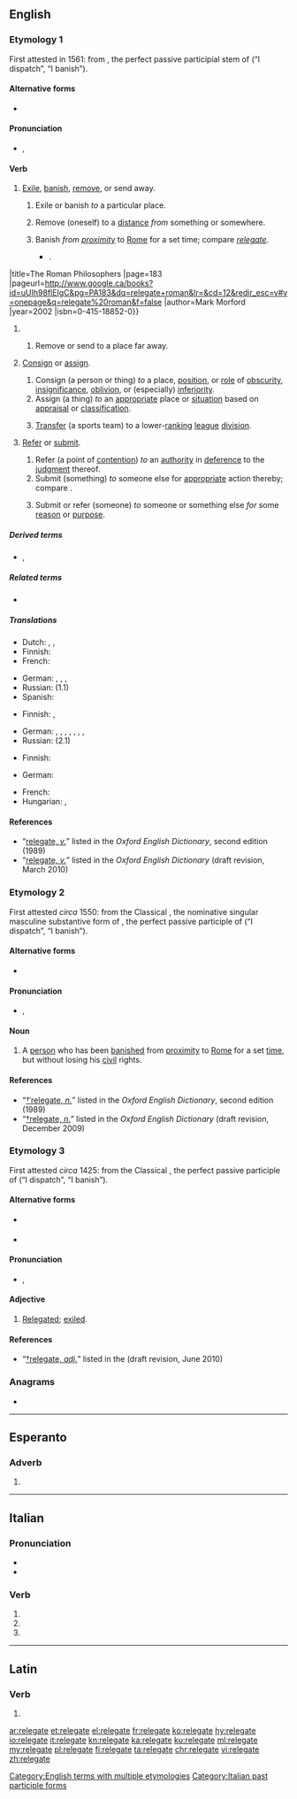 ==English==
{{was wotd|2012|January|6}}

===Etymology 1===
First attested in 1561: from {{term||relēgāt-}}, the perfect passive participial stem of {{m|la|relēgō}} (“I dispatch”, “I banish”).

====Alternative forms====
* {{l|en|religate}} {{defdate|17th century}}

====Pronunciation====
* {{a|RP}} {{enPR|rĕʹlĭgāt}}, {{IPA|/ˈɹɛlɪɡeɪt/|lang=en}}

====Verb====
{{en-verb|relegates|relegating|relegated}}

# [[exile|Exile]], [[banish]], [[remove]], or send away.
## {{lb|en|transitive|done to a person}} Exile or banish ''to'' a particular place.
## {{lb|en|reflexive|obsolete|rare}} Remove (oneself) to a [[distance]] ''from'' something or somewhere.
## {{lb|en|transitive|historical|Ancient Rome|done to a person}} Banish ''from [[proximity]]'' to [[Rome]] for a set time; compare ''[[relegate#Etymology 2|relegate]]''.
##* {{quote-book|passage=Eventually his freedom of speech drove Vespasian to '''relegate''' him a second time, and shortly after he was executed {{...}}.
|title=The Roman Philosophers
|page=183
|pageurl=http://www.google.ca/books?id=uUIh98flEIgC&pg=PA183&dq=relegate+roman&lr=&cd=12&redir_esc=y#v=onepage&q=relegate%20roman&f=false
|author=Mark Morford
|year=2002
|isbn=0-415-18852-0}}
## {{lb|en|transitive|figuratively}} Remove or send to a place far away.
# {{lb|en|transitive|in extended use}} [[consign|Consign]] or [[assign]].
## Consign (a person or thing) ''to'' a place, [[position]], or [[role]] of [[obscurity]], [[insignificance]], [[oblivion]], or (especially) [[inferiority]].
## Assign (a thing) ''to'' an [[appropriate]] place or [[situation]] based on [[appraisal]] or [[classification]].
## {{lb|en|sports|chiefly|soccer}} [[transfer|Transfer]] (a sports team) to a lower-[[rank]]ing [[league]] [[division]].
# {{lb|en|transitive}} [[refer|Refer]] or [[submit]].
## Refer (a point of [[contention]]) ''to'' an [[authority]] in [[deference]] to the [[judgment]] thereof.
## Submit (something) ''to'' someone else for [[appropriate]] action thereby; compare {{m|en|delegate}}.
## {{lb|en|now|_|rare}} Submit or refer (someone) ''to'' someone or something else ''for'' some [[reason]] or [[purpose]].

=====Derived terms=====
* {{l|en|relegated}}, {{l|en|relegating}}

=====Related terms=====
* {{l|en|relegation}}

=====Translations=====
{{trans-top|to exile}}
* Dutch: {{t+|nl|bannen}}, {{t+|nl|verbannen}}, {{t|nl|relegeren}}
* Finnish: {{t+|fi|karkottaa}}
* French: {{t+|fr|reléguer}}
{{trans-mid}}
* German: {{t+|de|verbannen}}, {{t+|de|fortschicken}}, {{t+|de|absetzen}}, {{t+|de|relegieren}}
* Russian: {{t+check|ru|ссылать}} (1.1)<!-- "(1.1)" - что это? -->
* Spanish: {{t+|es|relegar}}
{{trans-bottom}}

{{trans-top|to consign}}
* Finnish: {{t+|fi|alentaa}}, {{t+|fi|sijoittaa}}
{{trans-mid}}
* German: {{t|de|zurückstufen}}, {{t+|de|herabsetzen}}, {{t+|de|degradieren}}, {{t|de|zurückversetzen}}, {{t+|de|herabstufen}}, {{t|de|absteigen lassen}}, {{t|de|einstufen}}, {{t|de|zuweisen}}
* Russian: {{t+check|ru|низводить}} (2.1)
{{trans-bottom}}

{{trans-top|to refer}}
* Finnish: {{t+|fi|siirtää}}
{{trans-mid}}
* German: {{t|de|zuweisen}}
{{trans-bottom}}

{{checktrans-top}}
* French: {{t+check|fr|reléguer}}
* Hungarian: {{t+check|hu|száműz}}, {{t-check|hu|leminősít}}
{{trans-bottom}}

====References====
* “[http://ed2.oed.com/cgi/display/00201959 relegate, ''v.'']” listed in the ''Oxford English Dictionary'', second edition (1989)
* “[http://dictionary.oed.com/cgi/entry/50201955 relegate, ''v.'']” listed in the ''Oxford English Dictionary'' (draft revision, March 2010)

===Etymology 2===
First attested ''circa'' 1550: from the Classical {{etyl|la|en}} {{m|la|relēgātus||banished person”, “exile}}, the nominative singular masculine substantive form of {{term||relēgātus}}, the perfect passive participle of {{m|la|relēgō}} (“I dispatch”, “I banish”).

====Alternative forms====
* {{l|en|relagate}} {{defdate|16th century}}

====Pronunciation====
* {{a|RP}} {{enPR|rĕʹlĭgət}}, {{IPA|/ˈɹɛlɪɡət/|lang=en}}

====Noun====
{{en-noun}}

# {{lb|en|Roman|_|history|obsolete}} A [[person]] who has been [[banish]]ed from [[proximity]] to [[Rome]] for a set [[time]], but without losing his [[civil]] rights.

====References====
* “[http://ed2.oed.com/cgi/display/00201958 †ˈrelegate, ''n.'']” listed in the ''Oxford English Dictionary'', second edition (1989)
* “[http://dictionary.oed.com/cgi/entry/50201954 †relegate, ''n.'']” listed in the ''Oxford English Dictionary'' (draft revision, December 2009)

===Etymology 3===
First attested ''circa'' 1425: from the Classical {{etyl|la|en}} {{m|la|relēgātus}}, the perfect passive participle of {{m|la|relēgō}} (“I dispatch”, “I banish”).

====Alternative forms====
{{top2}}
* {{l|enm|relegat}} {{defdate|15th century}}
{{mid2}}
* {{l|sco|religait}} {{qualifier|Scots, ''{{defdate|16th century}}''}}
{{bottom}}

====Pronunciation====
* {{a|RP}} {{enPR|rĕʹlĭgət}}, {{IPA|/ˈɹɛlɪɡət/|lang=en}}

====Adjective====
{{en-adj|-}}

# {{lb|en|archaic}} [[relegated|Relegated]]; [[exile|exiled]].

====References====
* “[http://dictionary.oed.com/cgi/entry/50300176 †relegate, ''adj.'']” listed in the ''{{w|Oxford English Dictionary}}'' (draft revision, June 2010)

===Anagrams===
* {{l|en|regelate}}

[[Category:English terms with multiple etymologies]]

----

==Esperanto==

===Adverb===
{{eo-part}}

# {{eo-form of|releg|ate}}

----

==Italian==

===Pronunciation===
* {{IPA|/re.leˈɡa.te/|lang=it}}
* {{hyphenation|re|le|gà|te|lang=it}}

===Verb===
{{head|it|verb form}}

# {{inflection of|relegare||2|p|pres|indc|lang=it}}
# {{inflection of|relegare||2|p|impr|lang=it}}
# {{feminine plural of|relegato|lang=it}}

[[Category:Italian past participle forms]]

----

==Latin==

===Verb===
{{la-verb-form|relēgāte}}

# {{inflection of|relēgō||2|p|pres|actv|impr|lang=la}}

[[ar:relegate]]
[[et:relegate]]
[[el:relegate]]
[[fr:relegate]]
[[ko:relegate]]
[[hy:relegate]]
[[io:relegate]]
[[it:relegate]]
[[kn:relegate]]
[[ka:relegate]]
[[ku:relegate]]
[[ml:relegate]]
[[my:relegate]]
[[pl:relegate]]
[[fi:relegate]]
[[ta:relegate]]
[[chr:relegate]]
[[vi:relegate]]
[[zh:relegate]]